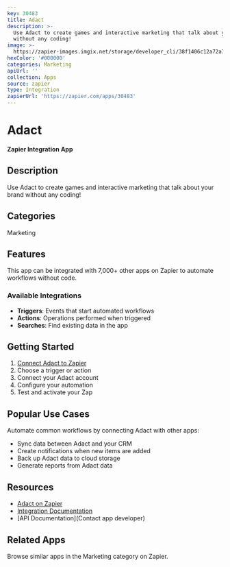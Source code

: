 ```yaml
---
key: 30483
title: Adact
description: >-
  Use Adact to create games and interactive marketing that talk about your brand
  without any coding!
image: >-
  https://zapier-images.imgix.net/storage/developer_cli/38f1406c12a72a74292cd65d0d1313a0_4.png?auto=format%2Ccompress&ixlib=python-3.0.0&q=50
hexColor: '#000000'
categories: Marketing
apiUrl: ''
collection: Apps
source: zapier
type: Integration
zapierUrl: 'https://zapier.com/apps/30483'
---
```

# Adact

**Zapier Integration App**

## Description

Use Adact to create games and interactive marketing that talk about your brand without any coding!

## Categories

Marketing

## Features

This app can be integrated with 7,000+ other apps on Zapier to automate workflows without code.

### Available Integrations

- **Triggers**: Events that start automated workflows
- **Actions**: Operations performed when triggered
- **Searches**: Find existing data in the app

## Getting Started

1. [Connect Adact to Zapier](https://zapier.com/apps/30483)
2. Choose a trigger or action
3. Connect your Adact account
4. Configure your automation
5. Test and activate your Zap

## Popular Use Cases

Automate common workflows by connecting Adact with other apps:

- Sync data between Adact and your CRM
- Create notifications when new items are added
- Back up Adact data to cloud storage
- Generate reports from Adact data

## Resources

- [Adact on Zapier](https://zapier.com/apps/30483)
- [Integration Documentation](https://zapier.com/apps/30483/integrations)
- [API Documentation](Contact app developer)

## Related Apps

Browse similar apps in the Marketing category on Zapier.
